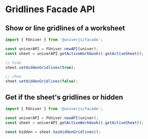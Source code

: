 

# Gridlines Facade API <VersionBadge version="0.4.2+" />

## Show or line gridlines of a worksheet

```typescript
import { FUniver } from '@univerjs/facade';

const univerAPI = FUniver.newAPI(univer);
const sheet = univerAPI.getActiveWorkbook().getActiveSheet();

// hide
sheet.setHiddenGridlines(true); 

// show
sheet.setHiddenGridlines(false);
```

## Get if the sheet's gridlines or hidden

```typescript
import { FUniver } from '@univerjs/facade';

const univerAPI = FUniver.newAPI(univer);
const sheet = univerAPI.getActiveWorkbook().getActiveSheet();

const hidden = sheet.hasHiddenGridlines();
```
